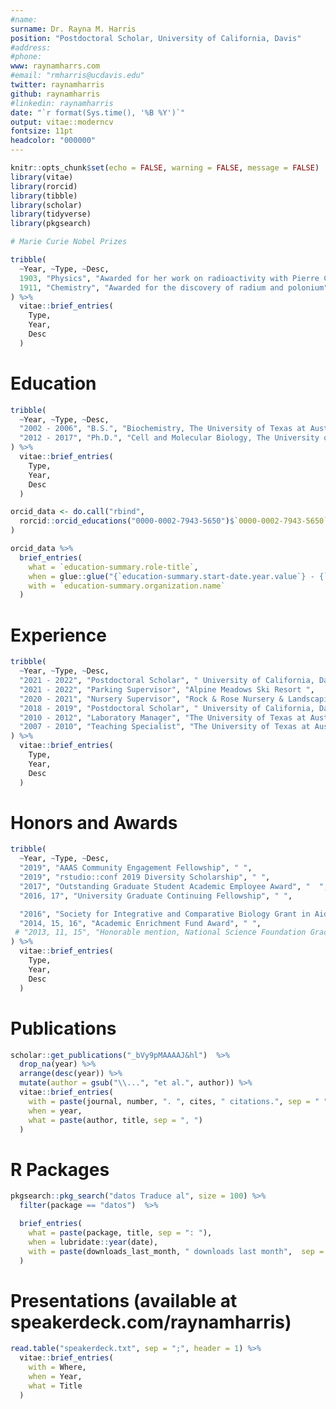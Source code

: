 ```yaml
---
#name:
surname: Dr. Rayna M. Harris
position: "Postdoctoral Scholar, University of California, Davis"
#address:  
#phone:  
www: raynamharrs.com
#email: "rmharris@ucdavis.edu"
twitter: raynamharris
github: raynamharris
#linkedin: raynamharris
date: "`r format(Sys.time(), '%B %Y')`"
output: vitae::moderncv
fontsize: 11pt
headcolor: "000000"
---
```


```r
knitr::opts_chunk$set(echo = FALSE, warning = FALSE, message = FALSE)
library(vitae)
library(rorcid)
library(tibble)
library(scholar)
library(tidyverse)
library(pkgsearch)
```




```r

# Marie Curie Nobel Prizes

tribble(
  ~Year, ~Type, ~Desc,
  1903, "Physics", "Awarded for her work on radioactivity with Pierre Curie and Henri Becquerel",
  1911, "Chemistry", "Awarded for the discovery of radium and polonium"
) %>% 
  vitae::brief_entries(
    Type,
    Year, 
    Desc
  )
```


# Education

```r

tribble(
  ~Year, ~Type, ~Desc, 
  "2002 - 2006", "B.S.", "Biochemistry, The University of Texas at Austin", 
  "2012 - 2017", "Ph.D.", "Cell and Molecular Biology, The University of Texas at Austin"
) %>% 
  vitae::brief_entries(
    Type,
    Year, 
    Desc
  )

```

```r
orcid_data <- do.call("rbind",
  rorcid::orcid_educations("0000-0002-7943-5650")$`0000-0002-7943-5650`$`affiliation-group`$summaries
)

orcid_data %>%
  brief_entries(
    what = `education-summary.role-title`,
    when = glue::glue("{`education-summary.start-date.year.value`} - {`education-summary.end-date.year.value`}"),
    with = `education-summary.organization.name`
  )
```

# Experience

```r

tribble(
  ~Year, ~Type, ~Desc,
  "2021 - 2022", "Postdoctoral Scholar", " University of California, Davis",
  "2021 - 2022", "Parking Supervisor", "Alpine Meadows Ski Resort ",
  "2020 - 2021", "Nursery Supervisor", "Rock & Rose Nursery & Landscaping ",
  "2018 - 2019", "Postdoctoral Scholar", " University of California, Davis",
  "2010 - 2012", "Laboratory Manager", "The University of Texas at Austin",
  "2007 - 2010", "Teaching Specialist", "The University of Texas at Austin",
) %>% 
  vitae::brief_entries(
    Type,
    Year, 
    Desc
  )

```


# Honors and Awards

```r

tribble(
  ~Year, ~Type, ~Desc,
  "2019", "AAAS Community Engagement Fellowship", " ",
  "2019", "rstudio::conf 2019 Diversity Scholarship", " ",
  "2017", "Outstanding Graduate Student Academic Employee Award", "  ",
  "2016, 17", "University Graduate Continuing Fellowship", " ",

  "2016", "Society for Integrative and Comparative Biology Grant in Aid of Research", " ",
  "2014, 15, 16", "Academic Enrichment Fund Award", " ",
 # "2013, 11, 15", "Honorable mention, National Science Foundation Graduate Research Fellowship", " ",
) %>% 
  vitae::brief_entries(
    Type,
    Year, 
    Desc
  )

```



# Publications



```r

scholar::get_publications("_bVy9pMAAAAJ&hl")  %>% 
  drop_na(year) %>%
  arrange(desc(year)) %>%
  mutate(author = gsub("\\...", "et al.", author)) %>%
  vitae::brief_entries(
    with = paste(journal, number, ". ", cites, " citations.", sep = " "),
    when = year,
    what = paste(author, title, sep = ", ")
  )

```

# R Packages

```r

pkgsearch::pkg_search("datos Traduce al", size = 100) %>%
  filter(package == "datos")  %>%

  brief_entries(
    what = paste(package, title, sep = ": "),
    when = lubridate::year(date),
    with = paste(downloads_last_month, " downloads last month",  sep = ""),
  )


```

# Presentations (available at speakerdeck.com/raynamharris)


```r

read.table("speakerdeck.txt", sep = ";", header = 1) %>%
  vitae::brief_entries(
    with = Where,
    when = Year,
    what = Title
  )
```


